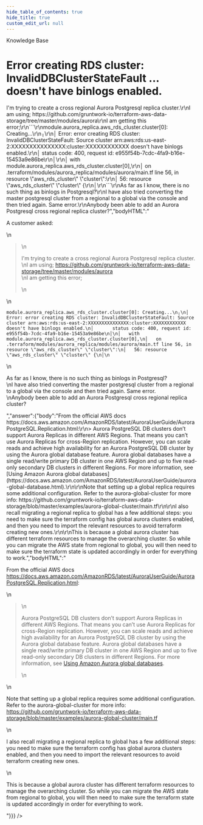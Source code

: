 ```yaml
---
hide_table_of_contents: true
hide_title: true
custom_edit_url: null
---
```



<CenterLayout>
<span class="title">Knowledge Base</span>
<h1>Error creating RDS cluster: InvalidDBClusterStateFault ... doesn&apos;t have binlogs enabled.</h1>
<GitHub json={{"id":"D_kwDOF8slf84AObta","number":124,"author":{"login":"zackproser"},"title":"Error creating RDS cluster: InvalidDBClusterStateFault ... doesn't have binlogs enabled.","body":"A customer asked: \r\n\r\n> I'm trying to create a cross regional Aurora Postgresql replica cluster.\r\nI am using; https://github.com/gruntwork-io/terraform-aws-data-storage/tree/master/modules/aurora\r\nI am getting this error;\r\n```\r\nmodule.aurora_replica.aws_rds_cluster.cluster[0]: Creating...\r\n╷\r\n│ Error: error creating RDS cluster: InvalidDBClusterStateFault: Source cluster arn:aws:rds:us-east-2:XXXXXXXXXXXXXXX:cluster:XXXXXXXXXXXX doesn't have binlogs enabled.\r\n│       status code: 400, request id: e955f54b-7cdc-4fa9-b16e-15453a9e86be\r\n│\r\n│   with module.aurora_replica.aws_rds_cluster.cluster[0],\r\n│   on .terraform/modules/aurora_replica/modules/aurora/main.tf line 56, in resource \"aws_rds_cluster\" \"cluster\":\r\n│   56: resource \"aws_rds_cluster\" \"cluster\" {\r\n│\r\n```\r\nAs far as I know, there is no such thing as binlogs in Postgresql?\r\nI have also tried converting the master postgresql cluster from a regional to a global via the console and then tried again. Same error.\r\nAnybody been able to add an Aurora Postgresql cross regional replica cluster?","bodyHTML":"<p dir=\"auto\">A customer asked:</p>\n<blockquote>\n<p dir=\"auto\">I'm trying to create a cross regional Aurora Postgresql replica cluster.<br>\nI am using; <a href=\"https://github.com/gruntwork-io/terraform-aws-data-storage/tree/master/modules/aurora\">https://github.com/gruntwork-io/terraform-aws-data-storage/tree/master/modules/aurora</a><br>\nI am getting this error;</p>\n</blockquote>\n<div class=\"snippet-clipboard-content notranslate position-relative overflow-auto\" data-snippet-clipboard-copy-content=\"module.aurora_replica.aws_rds_cluster.cluster[0]: Creating...\n╷\n│ Error: error creating RDS cluster: InvalidDBClusterStateFault: Source cluster arn:aws:rds:us-east-2:XXXXXXXXXXXXXXX:cluster:XXXXXXXXXXXX doesn't have binlogs enabled.\n│       status code: 400, request id: e955f54b-7cdc-4fa9-b16e-15453a9e86be\n│\n│   with module.aurora_replica.aws_rds_cluster.cluster[0],\n│   on .terraform/modules/aurora_replica/modules/aurora/main.tf line 56, in resource &quot;aws_rds_cluster&quot; &quot;cluster&quot;:\n│   56: resource &quot;aws_rds_cluster&quot; &quot;cluster&quot; {\n│\"><pre class=\"notranslate\"><code>module.aurora_replica.aws_rds_cluster.cluster[0]: Creating...\n╷\n│ Error: error creating RDS cluster: InvalidDBClusterStateFault: Source cluster arn:aws:rds:us-east-2:XXXXXXXXXXXXXXX:cluster:XXXXXXXXXXXX doesn't have binlogs enabled.\n│       status code: 400, request id: e955f54b-7cdc-4fa9-b16e-15453a9e86be\n│\n│   with module.aurora_replica.aws_rds_cluster.cluster[0],\n│   on .terraform/modules/aurora_replica/modules/aurora/main.tf line 56, in resource \"aws_rds_cluster\" \"cluster\":\n│   56: resource \"aws_rds_cluster\" \"cluster\" {\n│\n</code></pre></div>\n<p dir=\"auto\">As far as I know, there is no such thing as binlogs in Postgresql?<br>\nI have also tried converting the master postgresql cluster from a regional to a global via the console and then tried again. Same error.<br>\nAnybody been able to add an Aurora Postgresql cross regional replica cluster?</p>","answer":{"body":"From the official AWS docs https://docs.aws.amazon.com/AmazonRDS/latest/AuroraUserGuide/AuroraPostgreSQL.Replication.html:\r\n> Aurora PostgreSQL DB clusters don’t support Aurora Replicas in different AWS Regions. That means you can’t use Aurora Replicas for cross-Region replication. However, you can scale reads and achieve high availability for an Aurora PostgreSQL DB cluster by using the Aurora global database feature. Aurora global databases have a single read/write primary DB cluster in one AWS Region and up to five read-only secondary DB clusters in different Regions. For more information, see [Using Amazon Aurora global databases](https://docs.aws.amazon.com/AmazonRDS/latest/AuroraUserGuide/aurora-global-database.html).\r\n\r\nNote that setting up a global replica requires some additional configuration. Refer to the aurora-global-cluster for more info: https://github.com/gruntwork-io/terraform-aws-data-storage/blob/master/examples/aurora-global-cluster/main.tf\r\n\r\nI also recall migrating a regional replica to global has a few additional steps: you need to make sure the terraform config has global aurora clusters enabled, and then you need to import the relevant resources to avoid terraform creating new ones.\r\n\r\nThis is because a global aurora cluster has different terraform resources to manage the overarching cluster. So while you can migrate the AWS state from regional to global, you will then need to make sure the terraform state is updated accordingly in order for everything to work.","bodyHTML":"<p dir=\"auto\">From the official AWS docs <a href=\"https://docs.aws.amazon.com/AmazonRDS/latest/AuroraUserGuide/AuroraPostgreSQL.Replication.html\" rel=\"nofollow\">https://docs.aws.amazon.com/AmazonRDS/latest/AuroraUserGuide/AuroraPostgreSQL.Replication.html</a>:</p>\n<blockquote>\n<p dir=\"auto\">Aurora PostgreSQL DB clusters don’t support Aurora Replicas in different AWS Regions. That means you can’t use Aurora Replicas for cross-Region replication. However, you can scale reads and achieve high availability for an Aurora PostgreSQL DB cluster by using the Aurora global database feature. Aurora global databases have a single read/write primary DB cluster in one AWS Region and up to five read-only secondary DB clusters in different Regions. For more information, see <a href=\"https://docs.aws.amazon.com/AmazonRDS/latest/AuroraUserGuide/aurora-global-database.html\" rel=\"nofollow\">Using Amazon Aurora global databases</a>.</p>\n</blockquote>\n<p dir=\"auto\">Note that setting up a global replica requires some additional configuration. Refer to the aurora-global-cluster for more info: <a href=\"https://github.com/gruntwork-io/terraform-aws-data-storage/blob/master/examples/aurora-global-cluster/main.tf\">https://github.com/gruntwork-io/terraform-aws-data-storage/blob/master/examples/aurora-global-cluster/main.tf</a></p>\n<p dir=\"auto\">I also recall migrating a regional replica to global has a few additional steps: you need to make sure the terraform config has global aurora clusters enabled, and then you need to import the relevant resources to avoid terraform creating new ones.</p>\n<p dir=\"auto\">This is because a global aurora cluster has different terraform resources to manage the overarching cluster. So while you can migrate the AWS state from regional to global, you will then need to make sure the terraform state is updated accordingly in order for everything to work.</p>"}}} />

</CenterLayout>
  

<!-- ##DOCS-SOURCER-START
{
  "sourcePlugin": "github-discussions",
  "hash": "4fb22a9e3e48917bdd659ee1dda16603"
}
##DOCS-SOURCER-END -->
